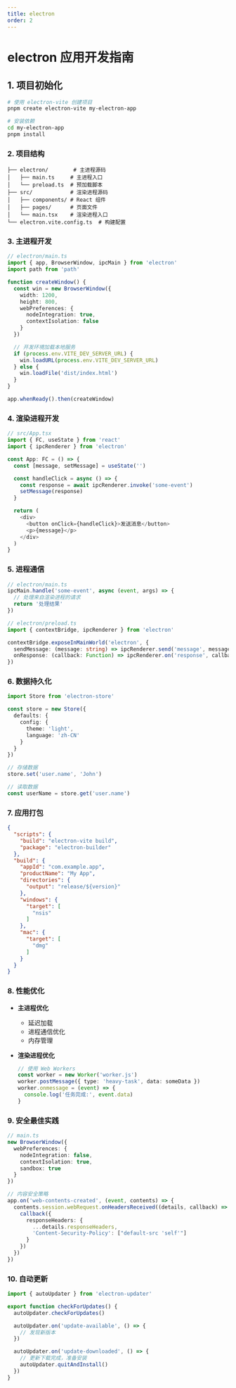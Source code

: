 ```yaml
---
title: electron
order: 2
---
```


# electron 应用开发指南

## 1. 项目初始化

```bash
# 使用 electron-vite 创建项目
pnpm create electron-vite my-electron-app

# 安装依赖
cd my-electron-app
pnpm install
```

### 2. 项目结构

```
├── electron/        # 主进程源码
│   ├── main.ts     # 主进程入口
│   └── preload.ts  # 预加载脚本
├── src/            # 渲染进程源码
│   ├── components/ # React 组件
│   ├── pages/      # 页面文件
│   └── main.tsx    # 渲染进程入口
└── electron.vite.config.ts  # 构建配置
```

### 3. 主进程开发

```typescript
// electron/main.ts
import { app, BrowserWindow, ipcMain } from 'electron'
import path from 'path'

function createWindow() {
  const win = new BrowserWindow({
    width: 1200,
    height: 800,
    webPreferences: {
      nodeIntegration: true,
      contextIsolation: false
    }
  })

  // 开发环境加载本地服务
  if (process.env.VITE_DEV_SERVER_URL) {
    win.loadURL(process.env.VITE_DEV_SERVER_URL)
  } else {
    win.loadFile('dist/index.html')
  }
}

app.whenReady().then(createWindow)
```

### 4. 渲染进程开发

```typescript
// src/App.tsx
import { FC, useState } from 'react'
import { ipcRenderer } from 'electron'

const App: FC = () => {
  const [message, setMessage] = useState('')

  const handleClick = async () => {
    const response = await ipcRenderer.invoke('some-event')
    setMessage(response)
  }

  return (
    <div>
      <button onClick={handleClick}>发送消息</button>
      <p>{message}</p>
    </div>
  )
}
```

### 5. 进程通信

```typescript
// electron/main.ts
ipcMain.handle('some-event', async (event, args) => {
  // 处理来自渲染进程的请求
  return '处理结果'
})

// electron/preload.ts
import { contextBridge, ipcRenderer } from 'electron'

contextBridge.exposeInMainWorld('electron', {
  sendMessage: (message: string) => ipcRenderer.send('message', message),
  onResponse: (callback: Function) => ipcRenderer.on('response', callback)
})
```

### 6. 数据持久化

```typescript
import Store from 'electron-store'

const store = new Store({
  defaults: {
    config: {
      theme: 'light',
      language: 'zh-CN'
    }
  }
})

// 存储数据
store.set('user.name', 'John')

// 读取数据
const userName = store.get('user.name')
```

### 7. 应用打包

```json
{
  "scripts": {
    "build": "electron-vite build",
    "package": "electron-builder"
  },
  "build": {
    "appId": "com.example.app",
    "productName": "My App",
    "directories": {
      "output": "release/${version}"
    },
    "windows": {
      "target": [
        "nsis"
      ]
    },
    "mac": {
      "target": [
        "dmg"
      ]
    }
  }
}
```

### 8. 性能优化

- **主进程优化**
  - 延迟加载
  - 进程通信优化
  - 内存管理

- **渲染进程优化**
  ```typescript
  // 使用 Web Workers
  const worker = new Worker('worker.js')
  worker.postMessage({ type: 'heavy-task', data: someData })
  worker.onmessage = (event) => {
    console.log('任务完成:', event.data)
  }
  ```

### 9. 安全最佳实践

```typescript
// main.ts
new BrowserWindow({
  webPreferences: {
    nodeIntegration: false,
    contextIsolation: true,
    sandbox: true
  }
})

// 内容安全策略
app.on('web-contents-created', (event, contents) => {
  contents.session.webRequest.onHeadersReceived((details, callback) => {
    callback({
      responseHeaders: {
        ...details.responseHeaders,
        'Content-Security-Policy': ["default-src 'self'"]
      }
    })
  })
})
```

### 10. 自动更新

```typescript
import { autoUpdater } from 'electron-updater'

export function checkForUpdates() {
  autoUpdater.checkForUpdates()

  autoUpdater.on('update-available', () => {
    // 发现新版本
  })

  autoUpdater.on('update-downloaded', () => {
    // 更新下载完成，准备安装
    autoUpdater.quitAndInstall()
  })
}
```